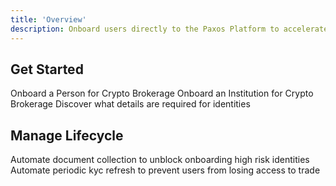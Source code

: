 ```yaml
---
title: 'Overview'
description: Onboard users directly to the Paxos Platform to accelerate speed to market and outsource your compliance needs.
---
```



## Get Started

<CardGroup cols={2}>
    <Card title="Quickstart Persons" href="/guides/identity/person-crypto-brokerage" icon="user">
        Onboard a Person for Crypto Brokerage
    </Card>
    <Card title="Quickstart Institution" href="/guides/identity/institution-crypto-brokerage" icon="building">
        Onboard an Institution for Crypto Brokerage
    </Card>
    <Card title="Required Details" href="/guides/identity/required-details" icon="list-ul">
        Discover what details are required for identities
    </Card>
</CardGroup>

## Manage Lifecycle

<CardGroup cols={2}>
    <Card title="Automate Enhanced Due Diligence" href="/guides/identity/kyc-refresh" icon="magnifying-glass">
        Automate document collection to unblock onboarding high risk identities
    </Card>
    <Card title="Automate Periodic KYC Refresh" href="/guides/identity/kyc-refresh" icon="arrows-rotate">
        Automate periodic kyc refresh to prevent users from losing access to trade
    </Card>
</CardGroup>

[webhooks]: /webhooks
[reference]: /api-reference/events
[edd]: /identity/edd
[kycrefresh]: /guides/identity/kyc-refresh
[events]: /api-reference/events
